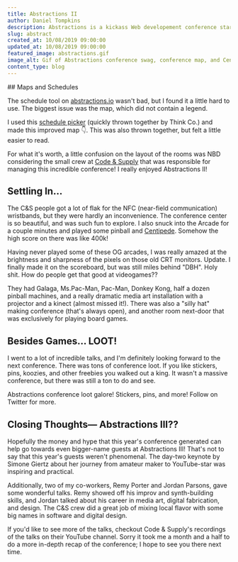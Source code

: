 ```yaml
---
title: Abstractions II
author: Daniel Tompkins
description: Abstractions is a kickass Web developement conference started in Pittsburgh. This was only the second <em>Abstractions</em> ever!
slug: abstract
created_at: 10/08/2019 09:00:00
updated_at: 10/08/2019 09:00:00
featured_image: abstractions.gif
image_alt: Gif of Abstractions conference swag, conference map, and Centipede highscore.
content_type: blog
---
```

<ProseWrapper>
## Maps and Schedules

The schedule tool on [abstractions.io](https://abstractions.io/) wasn't bad, but I found it a little hard to use. The biggest issue was the map, which did not contain a legend.

I used this [schedule picker](https://abstractions.thinkco.dev/schedules) (quickly thrown together by Think Co.) and made this improved map 👇. This was also thrown together, but felt a little easier to read.

<OneColumn>
  <ImageWrapper
    src="/assets/img/blog/abstract/abstract-map.jpg"
    alt="Map of the Pittsburgh Convention center with a legend for finding Abstractions conference rooms."
    width="682"
    height="544"
  />
</OneColumn>

For what it's worth, a little confusion on the layout of the rooms was NBD considering the small crew at [Code & Supply](https://codeandsupply.co/) that was responsible for managing this incredible conference! I really enjoyed Abstractions II!

## Settling In...

The C&S people got a lot of flak for the NFC (near-field communication) wristbands, but they were hardly an inconvenience. The conference center is so beautiful, and was such fun to explore. I also snuck into the Arcade for a couple minutes and played some pinball and [Centipede](https://www.youtube.com/watch?v=V7XEmf02zEM). Somehow the high score on there was like 400k!

<OneColumn>
  <ImageWrapper
    src="/assets/img/blog/abstract/centipede-arcade-flyer.jpg"
    alt="Flyer for the 1980 arcade game, Centipede"
    width="682"
    height="776"
  />
</OneColumn>

Having never played some of these OG arcades, I was really amazed at the brightness and sharpness of the pixels on those old CRT monitors. Update. I finally made it on the scoreboard, but was still miles behind "DBH". Holy shit. How do people get that good at videogames??

<OneColumn>
  <ImageWrapper
    src="/assets/img/blog/abstract/centipede-high-score.jpg"
    alt='Not nearly as high as "DBH", but not bad for a couple hours practice...'
    width="682"
    height="560"
  />
</OneColumn>

They had Galaga, Ms.Pac-Man, Pac-Man, Donkey Kong, half a dozen pinball machines, and a really dramatic media art installation with a projector and a kinect (almost missed it!). There was also a "silly hat" making conference (that's always open), and another room next-door that was exclusively for playing board games.

## Besides Games... LOOT!

I went to a lot of incredible talks, and I'm definitely looking forward to the next conference. There was tons of conference loot. If you like stickers, pins, koozies, and other freebies you walked out a king. It wasn't a massive conference, but there was still a ton to do and see.

Abstractions conference loot galore! Stickers, pins, and more! Follow on Twitter for more.

<OneColumn>
  <ImageWrapper
    src="/assets/img/blog/abstract/loot.png"
    alt='Abstractions conference loot galore! Stickers, pins, and more!'
    width="523"
    height="582"
  />
</OneColumn>

## Closing Thoughts— Abstractions III??

Hopefully the money and hype that this year's conference generated can help go towards even bigger-name guests at Abstractions III! That's not to say that this year's guests weren't phenomenal. The day-two keynote by Simone Giertz about her journey from amateur maker to YouTube-star was inspiring and practical.

Additionally, two of my co-workers, Remy Porter and Jordan Parsons, gave some wonderful talks. Remy showed off his improv and synth-building skills, and Jordan talked about his career in media art, digital fabrication, and design. The C&S crew did a great job of mixing local flavor with some big names in software and digital design.

If you'd like to see more of the talks, checkout Code & Supply's recordings of the talks on their YouTube channel. Sorry it took me a month and a half to do a more in-depth recap of the conference; I hope to see you there next time.
</ProseWrapper>
